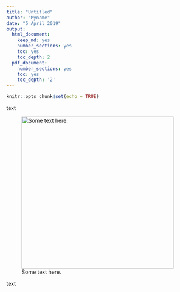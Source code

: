 ```yaml
---
title: "Untitled"
author: "Myname"
date: "5 April 2019"
output:
  html_document:
    keep_md: yes
    number_sections: yes
    toc: yes
    toc_depth: 2
  pdf_document:
    number_sections: yes
    toc: yes
    toc_depth: '2'
---
```


```r
knitr::opts_chunk$set(echo = TRUE)
```

text

![Some text here.](pics/myimage.png?raw=true){width=400px}

text

